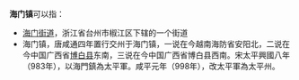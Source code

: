 '''海门镇'''可以指：
{{PRC admin/disambig|32/06/84/100/000|44/05/13/100/000}}
*[[海门街道|海门街道]]，浙江省台州市椒江区下辖的一个街道
* 海门镇，唐咸通四年置行交州于海门镇，一说在今越南海防省安阳北，二说在今中国广西省[[博白县|博白县]]东南，三说在今中国广西省博白县西南。宋太平興國八年（983年），以海門鎮為太平軍。咸平元年（998年），改太平軍為太平州。
{{disambig|cat=三字中国镇名消歧义}}